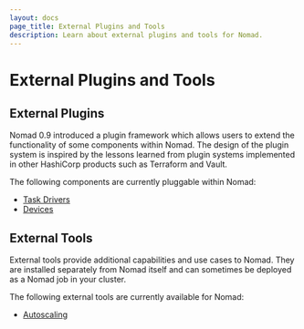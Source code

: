 ```yaml
---
layout: docs
page_title: External Plugins and Tools
description: Learn about external plugins and tools for Nomad.
---
```


# External Plugins and Tools

## External Plugins

Nomad 0.9 introduced a plugin framework which allows users to extend the
functionality of some components within Nomad. The design of the plugin system
is inspired by the lessons learned from plugin systems implemented in other
HashiCorp products such as Terraform and Vault.

The following components are currently pluggable within Nomad:

- [Task Drivers](/plugins/drivers)
- [Devices](/plugins/devices)

## External Tools

External tools provide additional capabilities and use cases to Nomad. They are
installed separately from Nomad itself and can sometimes be deployed as a Nomad
job in your cluster.

The following external tools are currently available for Nomad:

- [Autoscaling](/plugins/autoscaling)
